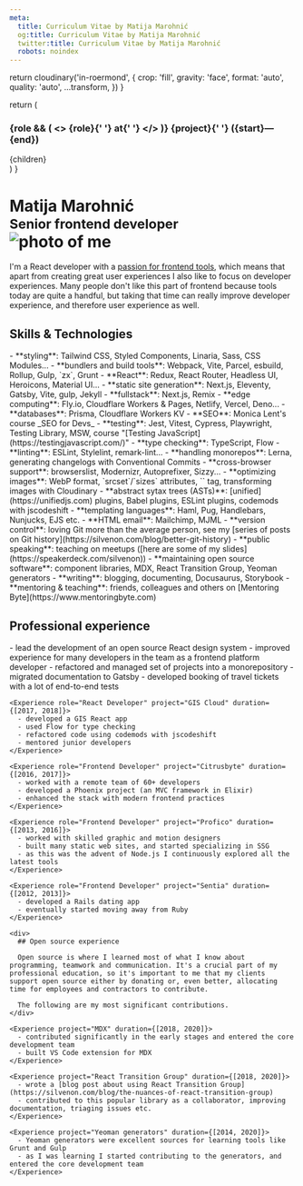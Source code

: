 ```yaml
---
meta:
  title: Curriculum Vitae by Matija Marohnić
  og:title: Curriculum Vitae by Matija Marohnić
  twitter:title: Curriculum Vitae by Matija Marohnić
  robots: noindex
---
```



  return cloudinary('in-roermond', {
    crop: 'fill',
    gravity: 'face',
    format: 'auto',
    quality: 'auto',
    ...transform,
  })
}

  return (
    <div>
      <h3>
        {role && (
          <>
            <span>{role}</span>{' '}
            <span className="font-light dark:font-thin">at</span>{' '}
          </>
        )}
        <span>{project}</span>{' '}
        <span className="whitespace-nowrap font-light dark:font-thin">({start}—{end})</span>
      </h3>
      {children}
    </div>
  )
}

<Prose as="main" className="mt-2 pb-6 md:pb-10 lg:mt-4">
  <h1 className="flex flex-col items-center text-center sm:flex-row sm:text-left">
    <div className="sm:flex-1">
      <span>Matija Marohnić</span><br />
      <small className="font-normal">Senior frontend developer</small>
    </div>
    <div className="w-[256px] mt-4 sm:mt-0">
      <div className="aspect-w-3 aspect-h-2">
        <img
          className="!my-0 rounded-2xl"
          srcSet={`
            ${getImageUrl({ aspectRatio: '3:2', width: 256, dpr: 2 })} 2x
          `}
          src={getImageUrl({ aspectRatio: '3:2', width: 256 })}
          alt="photo of me"
        />
      </div>
    </div>
  </h1>

  I'm a React developer with a [passion for frontend tools](https://twitter.com/silvenon/status/1151063178845020160), which means that apart from creating great user experiences I also like to focus on developer experiences. Many people don't like this part of frontend because tools today are quite a handful, but taking that time can really improve developer experience, and therefore user experience as well.

  ## Skills & Technologies

  <div className="[&_li]:break-inside-avoid-column">
    - **styling**: Tailwind CSS, Styled Components, Linaria, Sass, CSS Modules...
    - **bundlers and build tools**: Webpack, Vite, Parcel, esbuild, Rollup, Gulp, `zx`, Grunt
    - **React**: Redux, React Router, Headless UI, Heroicons, Material UI...
    - **static site generation**: Next.js, Eleventy, Gatsby, Vite, gulp, Jekyll
    - **fullstack**: Next.js, Remix
    - **edge computing**: Fly.io, Cloudflare Workers & Pages, Netlify, Vercel, Deno...
    - **databases**: Prisma, Cloudflare Workers KV
    - **SEO**: Monica Lent's course _SEO for Devs_
    - **testing**: Jest, Vitest, Cypress, Playwright, Testing Library, MSW, course "[Testing JavaScript](https://testingjavascript.com/)"
    - **type checking**: TypeScript, Flow
    - **linting**: ESLint, Stylelint, remark-lint...
    - **handling monorepos**: Lerna, generating changelogs with Conventional Commits
    - **cross-browser support**: browserslist, Modernizr, Autoprefixer, Sizzy...
    - **optimizing images**: WebP format, `srcset`/`sizes` attributes, `<picture>` tag, transforming images with Cloudinary
    - **abstract sytax trees (ASTs)**: [unified](https://unifiedjs.com) plugins, Babel plugins, ESLint plugins, codemods with jscodeshift
    - **templating languages**: Haml, Pug, Handlebars, Nunjucks, EJS etc.
    - **HTML email**: Mailchimp, MJML
    - **version control**: loving Git more than the average person, see my [series of posts on Git history](https://silvenon.com/blog/better-git-history)
    - **public speaking**: teaching on meetups ([here are some of my slides](https://speakerdeck.com/silvenon))
    - **maintaining open source software**: component libraries, MDX, React Transition Group, Yeoman generators
    - **writing**: blogging, documenting, Docusaurus, Storybook
    - **mentoring & teaching**: friends, colleagues and others on [Mentoring Byte](https://www.mentoringbyte.com)
  </div>

  ## Professional experience

  <div className="[&>*]:break-inside-avoid-page">
    <Experience role="Senior JavaScript Developer" project="Reactor Studio" duration={[2018, 2022]}>
      - lead the development of an open source React design system
      - improved experience for many developers in the team as a frontend platform developer
      - refactored and managed set of projects into a monorepository
      - migrated documentation to Gatsby
      - developed booking of travel tickets with a lot of end-to-end tests
    </Experience>

    <Experience role="React Developer" project="GIS Cloud" duration={[2017, 2018]}>
      - developed a GIS React app
      - used Flow for type checking
      - refactored code using codemods with jscodeshift
      - mentored junior developers
    </Experience>

    <Experience role="Frontend Developer" project="Citrusbyte" duration={[2016, 2017]}>
      - worked with a remote team of 60+ developers
      - developed a Phoenix project (an MVC framework in Elixir)
      - enhanced the stack with modern frontend practices
    </Experience>

    <Experience role="Frontend Developer" project="Profico" duration={[2013, 2016]}>
      - worked with skilled graphic and motion designers
      - built many static web sites, and started specializing in SSG
      - as this was the advent of Node.js I continuously explored all the latest tools
    </Experience>

    <Experience role="Frontend Developer" project="Sentia" duration={[2012, 2013]}>
      - developed a Rails dating app
      - eventually started moving away from Ruby
    </Experience>

    <div>
      ## Open source experience

      Open source is where I learned most of what I know about programming, teamwork and communication. It's a crucial part of my professional education, so it's important to me that my clients support open source either by donating or, even better, allocating time for employees and contractors to contribute.

      The following are my most significant contributions.
    </div>

    <Experience project="MDX" duration={[2018, 2020]}>
      - contributed significantly in the early stages and entered the core development team
      - built VS Code extension for MDX
    </Experience>

    <Experience project="React Transition Group" duration={[2018, 2020]}>
      - wrote a [blog post about using React Transition Group](https://silvenon.com/blog/the-nuances-of-react-transition-group)
      - contributed to this popular library as a collaborator, improving documentation, triaging issues etc.
    </Experience>

    <Experience project="Yeoman generators" duration={[2014, 2020]}>
      - Yeoman generators were excellent sources for learning tools like Grunt and Gulp
      - as I was learning I started contributing to the generators, and entered the core development team
    </Experience>
  </div>
</Prose>
